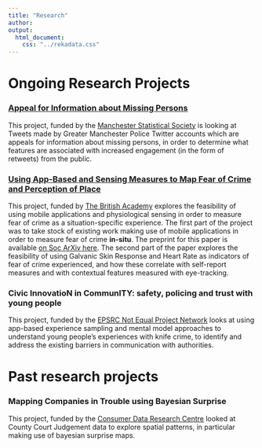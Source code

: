 ```yaml
---
title: "Research"
author: 
output:
  html_document:
    css: "../rekadata.css"
---
```



# Ongoing Research Projects

### [Appeal for Information about Missing Persons](https://rekadata.site/blog/exploring-public-engagement-with-missing-person-appeals-on-twitter/)

This project, funded by the [Manchester Statistical Society](https://manstatsoc.org/) is looking at Tweets made by Greater Manchester Police Twitter accounts which are appeals for information about missing persons, in order to determine what features are associated with increased engagement (in the form of retweets) from the public. 


### [Using App-Based and Sensing Measures to Map Fear of Crime and Perception of Place](https://rekadata.site/research/ba_fearofcrime/)

This project, funded by [The British Academy](https://www.thebritishacademy.ac.uk/small-research-grants-past-awards-2016-17) explores the feasibility of using mobile applications and physiological sensing in order to measure fear of crime as a situation-specific experience. The first part of the project was to take stock of existing work making use of mobile applications in order to measure fear of crime **in-situ**. The preprint for this paper is available [on Soc ArXiv here](https://osf.io/preprints/socarxiv/h3n9w). The second part of the paper explores the feasibility of using Galvanic Skin Response and Heart Rate as indicators of fear of crime experienced, and how these correlate with self-report measures and with contextual features measured with eye-tracking. 

### Civic InnovatioN in CommunITY: safety, policing and trust with young people

This project, funded by the [EPSRC Not Equal Project Network](https://not-equal.tech/) looks at using app-based experience sampling and mental model approaches to understand young people's experiences with knife crime, to identify and address the existing barriers in communication with authorities. 


# Past research projects 

### Mapping Companies in Trouble using Bayesian Surprise

This project, funded by the [Consumer Data Research Centre](https://www.cdrc.ac.uk) looked at County Court Judgement data to explore spatial patterns, in particular making use of bayesian surprise maps. 
